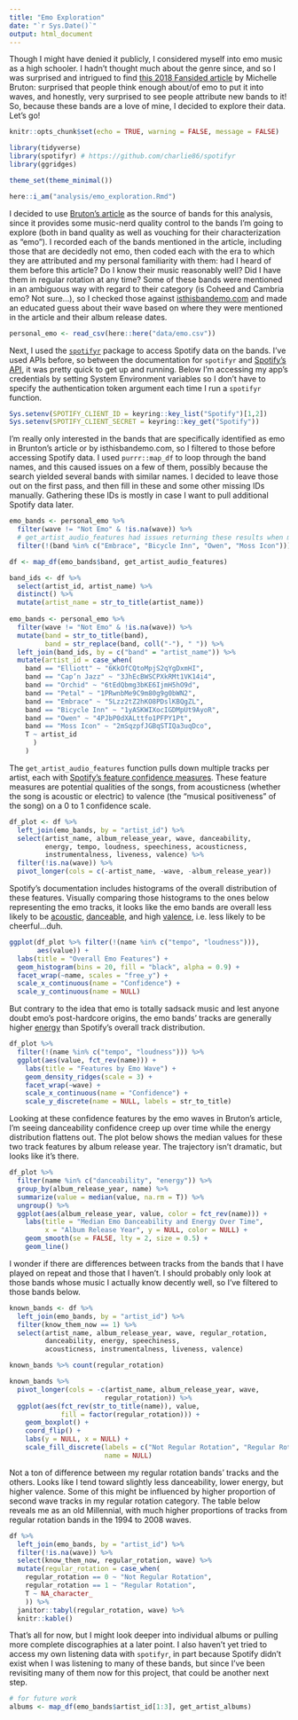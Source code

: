 ```yaml
---
title: "Emo Exploration"
date: "`r Sys.Date()`"
output: html_document
---
```


Though I might have denied it publicly, I considered myself into emo music as a high schooler. I hadn't thought much about the genre since, and so I was surprised and intrigued to find [this 2018 Fansided article](https://fansided.com/2018/08/15/fourth-wave-emo-revival-bands-tours-definition-music-songs/) by Michelle Bruton: surprised that people think enough about/of emo to put it into waves, and honestly, very surprised to see people attribute new bands to it! So, because these bands are a love of mine, I decided to explore their data. Let's go!


```r
knitr::opts_chunk$set(echo = TRUE, warning = FALSE, message = FALSE)
```

```r
library(tidyverse)
library(spotifyr) # https://github.com/charlie86/spotifyr
library(ggridges)

theme_set(theme_minimal())

here::i_am("analysis/emo_exploration.Rmd")
```


I decided to use [Bruton's article](https://fansided.com/2018/08/15/fourth-wave-emo-revival-bands-tours-definition-music-songs/) as the source of bands for this analysis, since it provides some music-nerd quality control to the bands I'm going to explore (both in band quality as well as vouching for their characterization as "emo"). I recorded each of the bands mentioned in the article, including those that are decidedly not emo, then coded each with the era to which they are attributed and my personal familiarity with them: had I heard of them before this article? Do I know their music reasonably well? Did I have them in regular rotation at any time? Some of these bands were mentioned in an ambiguous way with regard to their category (is Coheed and Cambria emo? Not sure...), so I checked those against [isthisbandemo.com](http://isthisbandemo.com/) and made an educated guess about their wave based on where they were mentioned in the article and their album release dates. 


```r
personal_emo <- read_csv(here::here("data/emo.csv"))
```


Next, I used the [`spotifyr`](https://github.com/charlie86/spotifyr) package to access Spotify data on the bands. I've used APIs before, so between the documentation for `spotifyr` and [Spotify's API](https://developer.spotify.com/documentation/web-api/quick-start/), it was pretty quick to get up and running. Below I'm accessing my app's credentials by setting System Environment variables so I don't have to specify the authentication token argument each time I run a `spotifyr` function. 


```r
Sys.setenv(SPOTIFY_CLIENT_ID = keyring::key_list("Spotify")[1,2])
Sys.setenv(SPOTIFY_CLIENT_SECRET = keyring::key_get("Spotify"))
```


I'm really only interested in the bands that are specifically identified as emo in Brunton's article or by isthisbandemo.com, so I filtered to those before accessing Spotify data. I used `purrr::map_df` to loop through the band names, and this caused issues on a few of them, possibly because the search yielded several bands with similar names. I decided to leave those out on the first pass, and then fill in these and some other missing IDs manually. Gathering these IDs is mostly in case I want to pull additional Spotify data later.


```r
emo_bands <- personal_emo %>% 
  filter(wave != "Not Emo" & !is.na(wave)) %>%
  # get_artist_audio_features had issues returning these results when mapping the band's names
  filter(!(band %in% c("Embrace", "Bicycle Inn", "Owen", "Moss Icon")))

df <- map_df(emo_bands$band, get_artist_audio_features)

band_ids <- df %>%
  select(artist_id, artist_name) %>%
  distinct() %>%
  mutate(artist_name = str_to_title(artist_name))
  
emo_bands <- personal_emo %>%
  filter(wave != "Not Emo" & !is.na(wave)) %>%
  mutate(band = str_to_title(band),
         band = str_replace(band, coll("-"), " ")) %>%
  left_join(band_ids, by = c("band" = "artist_name")) %>%
  mutate(artist_id = case_when(
    band == "Elliott" ~ "6KkOfCQtoMpjS2qYgDxmHI",
    band == "Cap’n Jazz" ~ "3JhEcBWSCPXkRMt1VK14i4",
    band == "Orchid" ~ "6tEdQbmg3bKE6IjmH5hO9d",
    band == "Petal" ~ "1PRwnbMe9C9m80g9g0bWN2",
    band == "Embrace" ~ "5Lzz2tZ2hKO8PDslKBQgZL",
    band == "Bicycle Inn" ~ "1yASKWIXocIGDMpUt9AyoR",
    band == "Owen" ~ "4PJbP0dXALttfo1PFPY1Pt",
    band == "Moss Icon" ~ "2mSqzpfJGBqSTIQa3uqDco",
    T ~ artist_id
      )
    )
```


The `get_artist_audio_features` function pulls down multiple tracks per artist, each with [Spotify's feature confidence measures](https://developer.spotify.com/documentation/web-api/reference/tracks/get-audio-features/). These feature measures are potential qualities of the songs, from acousticness (whether the song is acoustic or electric) to valence (the "musical positiveness" of the song) on a 0 to 1 confidence scale.


```r
df_plot <- df %>%
  left_join(emo_bands, by = "artist_id") %>%
  select(artist_name, album_release_year, wave, danceability, 
         energy, tempo, loudness, speechiness, acousticness,
         instrumentalness, liveness, valence) %>% 
  filter(!is.na(wave)) %>%
  pivot_longer(cols = c(-artist_name, -wave, -album_release_year)) 
```


Spotify's documentation includes histograms of the overall distribution of these features. Visually comparing those histograms to the ones below representing the emo tracks, it looks like the emo bands are overall less likely to be [acoustic](https://developer.spotify.com/assets/audio/acousticness.png), [danceable](https://developer.spotify.com/assets/audio/danceability.png), and high [valence](https://developer.spotify.com/assets/audio/valence.png), i.e. less likely to be cheerful...duh.


```r
ggplot(df_plot %>% filter(!(name %in% c("tempo", "loudness"))), 
       aes(value)) +
  labs(title = "Overall Emo Features") +
  geom_histogram(bins = 20, fill = "black", alpha = 0.9) + 
  facet_wrap(~name, scales = "free_y") +
  scale_x_continuous(name = "Confidence") +
  scale_y_continuous(name = NULL)
```


But contrary to the idea that emo is totally sadsack music and lest anyone doubt emo's post-hardcore origins, the emo bands' tracks are generally higher [energy](https://developer.spotify.com/assets/audio/energy.png) than Spotify's overall track distribution. 


```r
df_plot %>%
  filter(!(name %in% c("tempo", "loudness"))) %>%
  ggplot(aes(value, fct_rev(name))) +
    labs(title = "Features by Emo Wave") +
    geom_density_ridges(scale = 3) +
    facet_wrap(~wave) + 
    scale_x_continuous(name = "Confidence") +
    scale_y_discrete(name = NULL, labels = str_to_title)
```


Looking at these confidence features by the emo waves in Bruton's article, I'm seeing danceability confidence creep up over time while the energy distribution flattens out. The plot below shows the median values for these two track features by album release year. The trajectory isn't dramatic, but looks like it's there.


```r
df_plot %>%
  filter(name %in% c("danceability", "energy")) %>%
  group_by(album_release_year, name) %>%
  summarize(value = median(value, na.rm = T)) %>%
  ungroup() %>%
  ggplot(aes(album_release_year, value, color = fct_rev(name))) +
    labs(title = "Median Emo Danceability and Energy Over Time",
         x = "Album Release Year", y = NULL, color = NULL) +
    geom_smooth(se = FALSE, lty = 2, size = 0.5) +
    geom_line() 
```


I wonder if there are differences between tracks from the bands that I have played on repeat and those that I haven't. I should probably only look at those bands whose music I actually know decently well, so I've filtered to those bands below. 


```r
known_bands <- df %>%
  left_join(emo_bands, by = "artist_id") %>%
  filter(know_them_now == 1) %>%
  select(artist_name, album_release_year, wave, regular_rotation,
         danceability, energy, speechiness,
         acousticness, instrumentalness, liveness, valence)

known_bands %>% count(regular_rotation)

known_bands %>%
  pivot_longer(cols = -c(artist_name, album_release_year, wave, 
                        regular_rotation)) %>%
  ggplot(aes(fct_rev(str_to_title(name)), value, 
             fill = factor(regular_rotation))) +
    geom_boxplot() +
    coord_flip() +
    labs(y = NULL, x = NULL) +
    scale_fill_discrete(labels = c("Not Regular Rotation", "Regular Rotation"),
                        name = NULL)
```


Not a ton of difference between my regular rotation bands' tracks and the others. Looks like I tend toward slightly less danceability, lower energy, but higher valence. Some of this might be influenced by higher proportion of second wave tracks in my regular rotation category. The table below reveals me as an old Millennial, with much higher proportions of tracks from regular rotation bands in the 1994 to 2008 waves.


```r
df %>%
  left_join(emo_bands, by = "artist_id") %>%
  filter(!is.na(wave)) %>%
  select(know_them_now, regular_rotation, wave) %>%
  mutate(regular_rotation = case_when(
    regular_rotation == 0 ~ "Not Regular Rotation",
    regular_rotation == 1 ~ "Regular Rotation",
    T ~ NA_character_
    )) %>% 
  janitor::tabyl(regular_rotation, wave) %>%
  knitr::kable()
```


That's all for now, but I might look deeper into individual albums or pulling more complete discographies at a later point. I also haven't yet tried to access my own listening data with `spotifyr`, in part because Spotify didn't exist when I was listening to many of these bands, but since I've been revisiting many of them now for this project, that could be another next step.


```r
# for future work
albums <- map_df(emo_bands$artist_id[1:3], get_artist_albums)
```